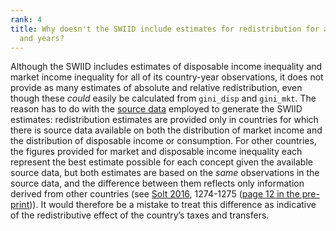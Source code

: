 ```yaml
---
rank: 4
title: Why doesn't the SWIID include estimates for redistribution for all countries
  and years?
---
```


Although the SWIID includes estimates of disposable income inequality and market income inequality for all of its country-year observations, it does not provide as many estimates of absolute and relative redistribution, even though these _could_ easily be calculated from `gini_disp` and `gini_mkt`.  The reason has to do with the [source data](/swiid/swiid_source/) employed to generate the SWIID estimates: redistribution estimates are provided only in countries for which there is source data available on both the distribution of market income and the distribution of disposable income or consumption. For other countries, the figures provided for market and disposable income inequality each represent the best estimate possible for each concept given the available source data, but both estimates are based on the _same_ observations in the source data, and the difference between them reflects only information derived from other countries (see [Solt 2016](/papers/solt2016), 1274-1275 ([page 12 in the pre-print](/papers/solt2016_pre))). It would therefore be a mistake to treat this difference as indicative of the redistributive effect of the country's taxes and transfers.
